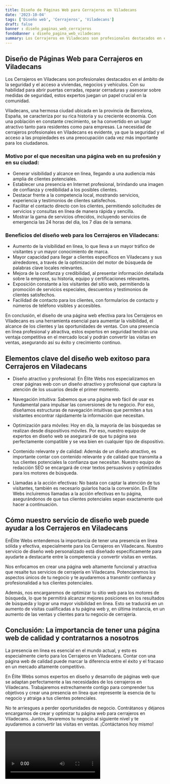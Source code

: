```yaml
---
title: Diseño de Páginas Web para Cerrajeros en Viladecans
date: '2023-10-04'
tags: ['Diseño web', 'Cerrajeros', 'Viladecans']
draft: false
banner : diseño_paginas_web_cerrajeros
fondoBanner : diseño_pagina_web_viladecans
summary: Los Cerrajeros en Viladecans son profesionales destacados en el ámbito de la seguridad y el acceso a viviendas, negocios y vehículos. Con su habilidad para abrir puertas cerradas, reparar cerraduras y asesorar sobre medidas de seguridad, estos expertos juegan un papel crucial en la comunidad.
---
```


## **Diseño de Páginas Web para Cerrajeros en Viladecans**

Los Cerrajeros en Viladecans son profesionales destacados en el ámbito de la seguridad y el acceso a viviendas, negocios y vehículos. Con su habilidad para abrir puertas cerradas, reparar cerraduras y asesorar sobre medidas de seguridad, estos expertos juegan un papel crucial en la comunidad.

Viladecans, una hermosa ciudad ubicada en la provincia de Barcelona, ​​España, se caracteriza por su rica historia y su creciente economía. Con una población en constante crecimiento, se ha convertido en un lugar atractivo tanto para residentes como para empresas. La necesidad de cerrajeros profesionales en Viladecans es evidente, ya que la seguridad y el acceso a las propiedades es una preocupación cada vez más importante para los ciudadanos.

### **Motivo por el que necesitan una página web en su profesión y en su ciudad:**

* Generar visibilidad y alcance en línea, llegando a una audiencia más amplia de clientes potenciales.
* Establecer una presencia en Internet profesional, brindando una imagen de confianza y credibilidad a los posibles clientes.
* Destacar frente a la competencia local, mostrando servicios, experiencia y testimonios de clientes satisfechos.
* Facilitar el contacto directo con los clientes, permitiendo solicitudes de servicios y consultas en línea de manera rápida y sencilla.
* Mostrar la gama de servicios ofrecidos, incluyendo servicios de emergencia las 24 horas del día, los 7 días de la semana.

### **Beneficios del diseño web para los Cerrajeros en Viladecans:**

* Aumento de la visibilidad en línea, lo que lleva a un mayor tráfico de visitantes y un mayor conocimiento de marca.
* Mayor capacidad para llegar a clientes específicos en Viladecans y sus alrededores, a través de la optimización del motor de búsqueda de palabras clave locales relevantes.
* Mejora de la confianza y credibilidad, al presentar información detallada sobre la empresa, su historia, equipo y certificaciones relevantes.
* Exposición constante a los visitantes del sitio web, permitiendo la promoción de servicios especiales, descuentos y testimonios de clientes satisfechos.
* Facilidad de contacto para los clientes, con formularios de contacto y números de teléfono visibles y accesibles.

En conclusión, el diseño de una página web efectiva para los Cerrajeros en Viladecans es una herramienta esencial para aumentar la visibilidad, el alcance de los clientes y las oportunidades de ventas. Con una presencia en línea profesional y atractiva, estos expertos en seguridad tendrán una ventaja competitiva en el mercado local y podrán convertir las visitas en ventas, asegurando así su éxito y crecimiento continuo.

<GifSeo />

<Cta />

## Elementos clave del diseño web exitoso para Cerrajeros en Viladecans

- Diseño atractivo y profesional: En Élite Webs nos especializamos en crear páginas web con un diseño atractivo y profesional que captura la atención de los usuarios desde el primer momento.

- Navegación intuitiva: Sabemos que una página web fácil de usar es fundamental para impulsar las conversiones de tu negocio. Por eso, diseñamos estructuras de navegación intuitivas que permiten a tus visitantes encontrar rápidamente la información que necesitan.

- Optimización para móviles: Hoy en día, la mayoría de las búsquedas se realizan desde dispositivos móviles. Por eso, nuestro equipo de expertos en diseño web se asegurará de que tu página sea perfectamente compatible y se vea bien en cualquier tipo de dispositivo.

- Contenido relevante y de calidad: Además de un diseño atractivo, es importante contar con contenido relevante y de calidad que transmita a tus clientes potenciales la confianza que necesitan. Nuestro equipo de redacción SEO se encargará de crear textos persuasivos y optimizados para los motores de búsqueda.

- Llamadas a la acción efectivas: No basta con captar la atención de tus visitantes, también es necesario guiarlos hacia la conversión. En Élite Webs incluiremos llamadas a la acción efectivas en tu página, asegurándonos de que tus clientes potenciales sepan exactamente qué hacer a continuación.

## Cómo nuestro servicio de diseño web puede ayudar a los Cerrajeros en Viladecans

EnÉlite Webs entendemos la importancia de tener una presencia en línea sólida y efectiva, especialmente para los Cerrajeros en Viladecans. Nuestro servicio de diseño web personalizado está diseñado específicamente para ayudarte a destacarte entre la competencia y convertir visitas en ventas.

Nos enfocamos en crear una página web altamente funcional y atractiva que resalte tus servicios de cerrajería en Viladecans. Potenciaremos los aspectos únicos de tu negocio y te ayudaremos a transmitir confianza y profesionalidad a tus clientes potenciales.

Además, nos encargaremos de optimizar tu sitio web para los motores de búsqueda, lo que te permitirá alcanzar mejores posiciones en los resultados de búsqueda y lograr una mayor visibilidad en línea. Esto se traducirá en un aumento de visitas cualificadas a tu página web y, en última instancia, en un aumento de las ventas y clientes para tu negocio de cerrajería.

## Conclusión: La importancia de tener una página web de calidad y contratarnos a nosotros

La presencia en línea es esencial en el mundo actual, y esto es especialmente cierto para los Cerrajeros en Viladecans. Contar con una página web de calidad puede marcar la diferencia entre el éxito y el fracaso en un mercado altamente competitivo.

En Élite Webs somos expertos en diseño y desarrollo de páginas web que se adaptan perfectamente a las necesidades de los cerrajeros en Viladecans. Trabajaremos estrechamente contigo para comprender tus objetivos y crear una presencia en línea que represente la esencia de tu negocio y atraiga a tus clientes potenciales.

No te arriesgues a perder oportunidades de negocio. Contrátanos y déjanos encargarnos de crear y optimizar tu página web para cerrajeros en Viladecans. Juntos, llevaremos tu negocio al siguiente nivel y te ayudaremos a convertir las visitas en ventas. ¡Contáctanos hoy mismo!

<Video />

<CtaBot job='Cerrajeros' city='Viladecans'/>

<Gmaps query='Viladecans+españa+maps' />